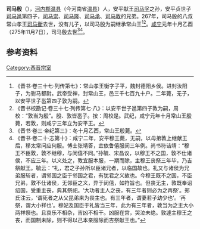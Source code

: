 '''司马殷'''（{{bd|？||275年|11月7日|}}），[[河內郡_(中國)|河内郡]][[温县|温县]]（今河南省[[温县|温县]]）人，安平献王[[司马孚|司马孚]]之孙，安平贞世子[[司马邕|司马邕]]第四子，[[司马崇|司马崇]]、[[司马隆|司马隆]]、[[司马承_(南宫县王)|司马承]]、[[司马敦|司马敦]]的兄弟。267年，司马殷的八叔常山孝王[[司马衡|司马衡]]去世，没有儿子，以司马殷为嗣继承常山王<ref>《晋书·卷三十七·列传第七》：常山孝王衡字子平，魏封德阳乡侯。进封汝阳子，为驸马都尉。武帝受禅，封常山王，邑三千七百九十户。二年薨，无子，以安平世子邕第四子敦为嗣。</ref><ref>《晋书校勘记·卷三十七·列传第七·八》：以安平世子邕第四子敦为嗣，周校：“敦当为殷”。殷、敦皆邕子。按：周校是。武纪，咸宁元年十月常山王殷薨，若敦，则咸宁三年立为安平王。</ref>。[[咸宁|咸宁]]元年十月乙酉（275年11月7日），司马殷去世<ref>《晋书·卷三·帝纪第三》：冬十月乙酉，常山王殷薨。</ref><ref>《晋书·卷二十·志第十》：咸宁二年，安平穆王薨，无嗣，以母弟敦上继献王后，移太常问应何服。愽士张靖答，宜依鲁僖服闵三年例。尚书符诘靖：“穆王不臣敦，敦不继穆，与闵僖不同。”孙毓、宋昌议，以穆王不之国，敦不仕诸侯，不应三年。以义处之，敦宜服本服，一期而除，主穆王丧祭三年毕，乃吉祭献王。毓云：“礼，君之子孙所以臣诸兄者，以临国故也。礼又与诸侯为兄弟服斩者，谓邻国之臣于邻国之君，有犹君之义故也。今穆王既不之国，不臣兄弟，敦不仕诸侯，无邻臣之义，异于闵僖，如符旨也。但丧无主，敦既奉诏绍国，受重主丧，典其祭祀。‘大功者主人之丧，有三年者则必为之再祭’。郑氏注云，‘谓死者之从父昆弟来为丧主也。有三年者，谓妻若子幼少也’。‘再祭，谓大小祥也’。穆妃及国臣于礼皆当三年，此为有三年者，敦当为之主大小两祥祭也。且哀乐不相杂，吉凶不相干。凶服在宫，哭泣未绝。敦遽主穆王之丧，而国制未除，则不得以己本亲服除而吉祭献王也。”</ref>。

==参考资料==
{{reflist}}

{{start box}}
{{s-before|叔父[[司馬衡|司馬衡]]}}
{{s-title|[[晉朝藩王列表#常山國|晉朝常山王]]|267年—275年}}
{{s-after|無}}
{{end box}}

[[Category:西晋宗室|Category:西晋宗室]]